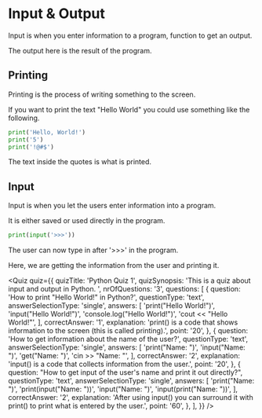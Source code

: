 # Input & Output

Input is when you enter information to a program, function to get an output.

The output here is the result of the program.

## Printing

Printing is the process of writing something to the screen.

If you want to print the text "Hello World" you could use something like the following.

```py
print('Hello, World!')
print('5')
print('!@#$')
```

The text inside the quotes is what is printed.

## Input

Input is when you let the users enter information into a program.

It is either saved or used directly in the program.

```py
print(input('>>>'))
```

The user can now type in after '>>>' in the program.

Here, we are getting the information from the user and printing it.


<Quiz
  quiz={{
    quizTitle: 'Python Quiz 1',
    quizSynopsis: 'This is a quiz about input and output in Python. ',
    nrOfQuestions: '3',
    questions: [
      {
        question: 'How to print "Hello World!" in Python?',
        questionType: 'text',
        answerSelectionType: 'single',
        answers: [
          'print("Hello World!")',
          'input("Hello World!")',
          'console.log("Hello World!")',
          'cout << "Hello World!"',
        ],
        correctAnswer: '1',
        explanation:
          'print() is a code that shows information to the screen (this is called printing).',
        point: '20',
      },
      {
        question: 'How to get information about the name of the user?',
        questionType: 'text',
        answerSelectionType: 'single',
        answers: [
          'print("Name: ")',
          'input("Name: ")',
          'get("Name: ")',
          'cin >> "Name: "',
        ],
        correctAnswer: '2',
        explanation:
          'input() is a code that collects information from the user.',
        point: '20',
      },
      {
        question:
          "How to get input of the user's name and print it out directly?",
        questionType: 'text',
        answerSelectionType: 'single',
        answers: [
          'print("Name: ")',
          'print(input("Name: "))',
          'input("Name: ")',
          'input(print("Name: "))',
        ],
        correctAnswer: '2',
        explanation:
          'After using input() you can surround it with print() to print what is entered by the user.',
        point: '60',
      },
    ],
  }}
/>
